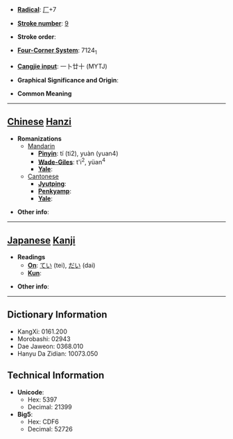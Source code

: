 * '''[[Wiktionary:Chinese radical index| Radical]]''': [[Wiktionary:Chinese radical index 厂|厂]]+7

* '''[[Wiktionary:Chinese total strokes index|Stroke number]]''': [[Wiktionary:Chinese total strokes index 9|9]]

* '''Stroke order''': 

* '''[[Wiktionary:Chinese four corner index|Four-Corner System]]''': 7124<sub>1</sub>

* '''[[Wiktionary:Chinese Cangjie index|Cangjie input]]''': 一卜廿十 (MYTJ)

* '''Graphical Significance and Origin''': 

* '''Common Meaning'''

----

== [[Chinese]] [[Hanzi]] ==

* '''Romanizations'''
** [[Mandarin]]
*** '''[[Pinyin]]''': tí (ti2), yuàn (yuan4)
*** '''[[Wade-Giles]]''': t'i<sup>2</sup>, yüan<sup>4</sup>
*** '''[[Yale]]''': 
**[[Cantonese]]
***'''[[Jyutping]]''':
***'''[[Penkyamp]]''': 
***'''[[Yale]]''': 

* '''Other info''': 

----

== [[Japanese]] [[Kanji]] ==

* '''Readings'''
** '''[[On]]''': [[てい]] (tei), [[だい]] (dai)
** '''[[Kun]]''': 

* '''Other info''':  

----

== Dictionary Information ==

* KangXi: 0161.200
* Morobashi: 02943
* Dae Jaweon: 0368.010
* Hanyu Da Zidian: 10073.050

== Technical Information ==

* '''Unicode''':
** Hex: 5397
** Decimal: 21399
* '''Big5''':
** Hex: CDF6
** Decimal: 52726